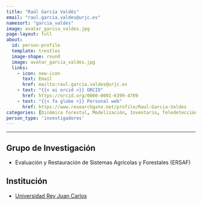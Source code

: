 ```yaml
---
title: "Raúl García Valdés"
email: "raul.garcia.valdes@urjc.es"  
namesort: "garcia_valdes"
image: avatar_garcia_valdes.jpg
page-layout: full
about: 
  id: person-profile
  template: trestles
  image-shape: round
  image: avatar_garcia_valdes.jpg
  links:
    - icon: new-icon
      text: Email
      href: mailto:raul.garcia.valdes@urjc.es
    - text: "{{< ai orcid >}} ORCID"
      href: https://orcid.org/0000-0001-6399-4709
    - text: "{{< fa globe >}} Personal web"
      href: https://www.researchgate.net/profile/Raul-Garcia-Valdes
categories: [Dinámica forestal, Modelización, Inventario, Teledetección]
person_type: 'investigadores'
---
```

 
<hr>

:::{#person-profile}

## Grupo de Investigación
- Evaluación y Restauración de Sistemas Agrícolas y Forestales (ERSAF)

## Institución
- [Universidad Rey Juan Carlos](https://www.urjc.es/)

:::
